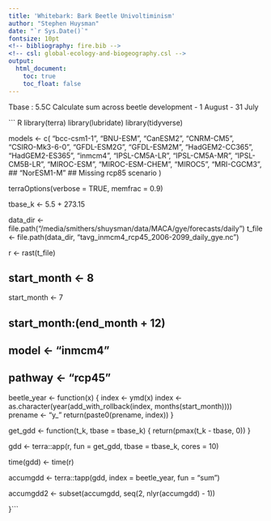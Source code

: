 ```yaml
---
title: 'Whitebark: Bark Beetle Univoltiminism'
author: "Stephen Huysman"
date: "`r Sys.Date()`"
fontsize: 10pt 
<!-- bibliography: fire.bib -->
<!-- csl: global-ecology-and-biogeography.csl -->
output:
  html_document:
    toc: true
    toc_float: false
---
```


Tbase : 5.5C
Calculate sum across beetle development - 1 August - 31 July

``` R
library(terra)
library(lubridate)
library(tidyverse)

models <- c(
    "bcc-csm1-1",
    "BNU-ESM",
    "CanESM2",
    "CNRM-CM5",
    "CSIRO-Mk3-6-0",
    "GFDL-ESM2G",
    "GFDL-ESM2M",
    "HadGEM2-CC365",
    "HadGEM2-ES365",
    "inmcm4",
    "IPSL-CM5A-LR",
    "IPSL-CM5A-MR",
    "IPSL-CM5B-LR",
    "MIROC-ESM",
    "MIROC-ESM-CHEM",
    "MIROC5",
    "MRI-CGCM3",
 ##   "NorESM1-M"  ## Missing rcp85 scenario
)
            

terraOptions(verbose = TRUE,
             memfrac = 0.9)

tbase_k <- 5.5 + 273.15

data_dir <- file.path("/media/smithers/shuysman/data/MACA/gye/forecasts/daily")
t_file <- file.path(data_dir, "tavg_inmcm4_rcp45_2006-2099_daily_gye.nc")

r <- rast(t_file)

## start_month <- 8
start_month <- 7

## start_month:(end_month + 12)

## model <- "inmcm4"
## pathway <- "rcp45"

beetle_year <- function(x) {
    index <- ymd(x)
    index <- as.character(year(add_with_rollback(index, months(start_month))))
    prename <- "y_"
    return(paste0(prename, index))
}

get_gdd <- function(t_k, tbase = tbase_k) {
    return(pmax(t_k - tbase, 0))
}

gdd <- terra::app(r, fun = get_gdd, tbase = tbase_k, cores = 10)

time(gdd) <- time(r)

accumgdd <- terra::tapp(gdd, index = beetle_year, fun = "sum")

accumgdd2 <- subset(accumgdd, seq(2, nlyr(accumgdd) - 1))

}```
 
